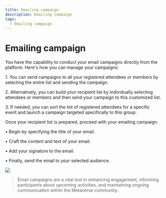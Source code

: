 ```yaml
---
title: Emailing campaign
description: Emailing campaign
tags:
  - Emailing campaign
---
```


# Emailing campaign

You have the capability to conduct your email campaigns directly from the platform. Here's how you can manage your campaigns:

1\.	You can send campaigns to all your registered attendees or members by selecting the entire list and sending the campaign.

2\.	Alternatively, you can build your recipient list by individually selecting attendees or members and then send your campaign to this customized list.

3\.	If needed, you can sort the list of registered attendees for a specific event and launch a campaign targeted specifically to this group.

Once your recipient list is prepared, proceed with your emailing campaign:

•	Begin by specifying the title of your email.

•	Craft the content and text of your email.

•	Add your signature to the email.

•	Finally, send the email to your selected audience.

![](/img/Marvaimages/documentationvideoemailc.jpg)

> Email campaigns are a vital tool in enhancing engagement, informing participants about upcoming activities, and maintaining ongoing communication within the Metaverse community.
